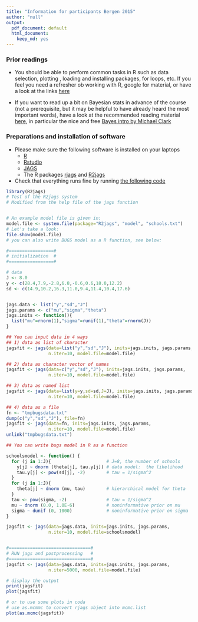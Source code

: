 ```yaml
---
title: "Information for participants Bergen 2015"
author: "null"
output:
  pdf_document: default
  html_document:
    keep_md: yes
---
```



### Prior readings

* You should be able to perform common tasks in R such as data selection, plotting , loading and installing packages, for loops, etc. If you feel you need a refresher ob working with R, google for material, or have a look at the links [here](http://biometry.github.io/APES/R/R10-gettingStarted.html)

* If you want to read up a bit on Bayesian stats in advance of the course (not a prerequisite, but it may be helpful to have already heard the most important words), have a look at the recommended reading material [here](http://florianhartig.github.io/LearningBayes/), in particular the nice and free [Bayes intro by Michael Clark](http://www3.nd.edu/%7Emclark19/learn/IntroBayes.pdf)

### Preparations and installation of software



* Please make sure the following software is installed on your laptops
  * [R](http://www.r-project.org/)
  * [Rstudio](http://www.rstudio.com/)
  * [JAGS](http://mcmc-jags.sourceforge.net/)
  * The R packages [rjags](http://cran.r-project.org/web/packages/rjags/index.html) and [R2jags](http://cran.r-project.org/web/packages/R2jags/index.html)

* Check that everything runs fine by running [the following code](https://raw.githubusercontent.com/florianhartig/LearningBayes/master/CommentedCode/03-Software/Jags/testR2jags.R)

```r
library(R2jags)
# Test of the R2jags system
# Modified from the help file of the jags function


# An example model file is given in:
model.file <- system.file(package="R2jags", "model", "schools.txt")
# Let's take a look:
file.show(model.file)
# you can also write BUGS model as a R function, see below:

#=================#
# initialization  #
#=================#

# data
J <- 8.0
y <- c(28.4,7.9,-2.8,6.8,-0.6,0.6,18.0,12.2)
sd <- c(14.9,10.2,16.3,11.0,9.4,11.4,10.4,17.6)


jags.data <- list("y","sd","J")
jags.params <- c("mu","sigma","theta")
jags.inits <- function(){
  list("mu"=rnorm(1),"sigma"=runif(1),"theta"=rnorm(J))
}

## You can input data in 4 ways
## 1) data as list of character
jagsfit <- jags(data=list("y","sd","J"), inits=jags.inits, jags.params,
                n.iter=10, model.file=model.file)

## 2) data as character vector of names
jagsfit <- jags(data=c("y","sd","J"), inits=jags.inits, jags.params,
                n.iter=10, model.file=model.file)

## 3) data as named list
jagsfit <- jags(data=list(y=y,sd=sd,J=J), inits=jags.inits, jags.params,
                n.iter=10, model.file=model.file)

## 4) data as a file
fn <- "tmpbugsdata.txt"
dump(c("y","sd","J"), file=fn)
jagsfit <- jags(data=fn, inits=jags.inits, jags.params,
                n.iter=10, model.file=model.file)
unlink("tmpbugsdata.txt")

## You can write bugs model in R as a function

schoolsmodel <- function() {
  for (j in 1:J){                     # J=8, the number of schools
    y[j] ~ dnorm (theta[j], tau.y[j]) # data model:  the likelihood
    tau.y[j] <- pow(sd[j], -2)        # tau = 1/sigma^2
  }
  for (j in 1:J){
    theta[j] ~ dnorm (mu, tau)        # hierarchical model for theta
  }
  tau <- pow(sigma, -2)               # tau = 1/sigma^2
  mu ~ dnorm (0.0, 1.0E-6)            # noninformative prior on mu
  sigma ~ dunif (0, 1000)             # noninformative prior on sigma
}

jagsfit <- jags(data=jags.data, inits=jags.inits, jags.params,
                n.iter=10, model.file=schoolsmodel)


#===============================#
# RUN jags and postprocessing   #
#===============================#
jagsfit <- jags(data=jags.data, inits=jags.inits, jags.params,
                n.iter=5000, model.file=model.file)

# display the output
print(jagsfit)
plot(jagsfit)

# or to use some plots in coda
# use as.mcmmc to convert rjags object into mcmc.list
plot(as.mcmc(jagsfit))


```

